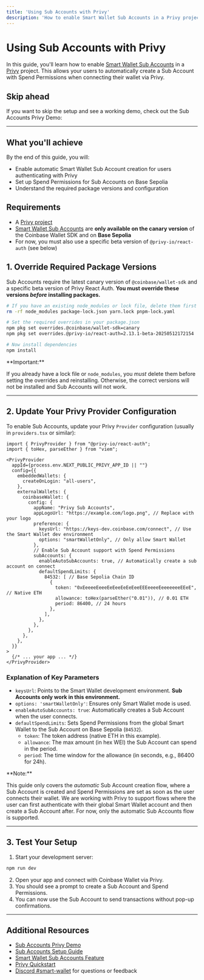```yaml
---
title: 'Using Sub Accounts with Privy'
description: 'How to enable Smart Wallet Sub Accounts in a Privy project'
---
```



# Using Sub Accounts with Privy

In this guide, you'll learn how to enable [Smart Wallet Sub Accounts](/identity/smart-wallet/concepts/features/optional/sub-accounts) in a [Privy](https://www.privy.io/) project.
This allows your users to automatically create a Sub Account with Spend Permissions when connecting their wallet via Privy.

## Skip ahead

If you want to skip the setup and see a working demo, check out the Sub Accounts Privy Demo:

<GithubRepoCard title="Sub Accounts Privy Demo" githubUrl="https://github.com/base/demos/tree/master/smart-wallet/sub-accounts-privy" />

---

## What you'll achieve

By the end of this guide, you will:

- Enable automatic Smart Wallet Sub Account creation for users authenticating with Privy
- Set up Spend Permissions for Sub Accounts on Base Sepolia
- Understand the required package versions and configuration

## Requirements

- A [Privy project](https://docs.privy.io/guide/quickstart)
- [Smart Wallet Sub Accounts](/identity/smart-wallet/concepts/features/optional/sub-accounts) are **only available on the canary version** of the Coinbase Wallet SDK and on **Base Sepolia**
- For now, you must also use a specific beta version of `@privy-io/react-auth` (see below)

## 1. Override Required Package Versions

Sub Accounts require the latest canary version of `@coinbase/wallet-sdk` and a specific beta version of Privy React Auth. **You must override these versions _before_ installing packages.**

```bash Terminal
# If you have an existing node_modules or lock file, delete them first
rm -rf node_modules package-lock.json yarn.lock pnpm-lock.yaml

# Set the required overrides in your package.json
npm pkg set overrides.@coinbase/wallet-sdk=canary
npm pkg set overrides.@privy-io/react-auth=2.13.1-beta-20250512172154

# Now install dependencies
npm install
```

<Warning>
**Important:**

If you already have a lock file or `node_modules`, you _must_ delete them before setting the overrides and reinstalling. Otherwise, the correct versions will not be installed and Sub Accounts will not work.
</Warning>

---

## 2. Update Your Privy Provider Configuration

To enable Sub Accounts, update your Privy `Provider` configuration (usually in `providers.tsx` or similar):

```tsx providers.tsx
import { PrivyProvider } from "@privy-io/react-auth";
import { toHex, parseEther } from "viem";

<PrivyProvider
  appId={process.env.NEXT_PUBLIC_PRIVY_APP_ID || ""}
  config={{
    embeddedWallets: {
      createOnLogin: "all-users",
    },
    externalWallets: {
      coinbaseWallet: {
        config: {
          appName: "Privy Sub Accounts",
          appLogoUrl: "https://example.com/logo.png", // Replace with your logo
          preference: {
            keysUrl: "https://keys-dev.coinbase.com/connect", // Use the Smart Wallet dev environment
            options: "smartWalletOnly", // Only allow Smart Wallet
          },
          // Enable Sub Account support with Spend Permissions
          subAccounts: {
            enableAutoSubAccounts: true, // Automatically create a sub account on connect
            defaultSpendLimits: {
              84532: [ // Base Sepolia Chain ID
                {
                  token: "0xEeeeeEeeeEeEeeEeEeEeeEEEeeeeEeeeeeeeEEeE", // Native ETH
                  allowance: toHex(parseEther("0.01")), // 0.01 ETH
                  period: 86400, // 24 hours
                },
              ],
            },
          },
        },
      },
    },
  }}
>
  {/* ... your app ... */}
</PrivyProvider>
```

### Explanation of Key Parameters

- `keysUrl`: Points to the Smart Wallet development environment. **Sub Accounts only work in this environment.**
- `options: 'smartWalletOnly'`: Ensures only Smart Wallet mode is used.
- `enableAutoSubAccounts: true`: Automatically creates a Sub Account when the user connects.
- `defaultSpendLimits`: Sets Spend Permissions from the global Smart Wallet to the Sub Account on Base Sepolia (`84532`).
  - `token`: The token address (native ETH in this example).
  - `allowance`: The max amount (in hex WEI) the Sub Account can spend in the period.
  - `period`: The time window for the allowance (in seconds, e.g., 86400 for 24h).

<Note>
**Note:**

This guide only covers the _automatic_ Sub Account creation flow, where a Sub Account is created and Spend Permissions are set as soon as the user connects their wallet. We are working with Privy to support flows where the user can first authenticate with their global Smart Wallet account and then create a Sub Account after. For now, only the automatic Sub Accounts flow is supported.
</Note>

---

## 3. Test Your Setup

1. Start your development server:

```bash Terminal
npm run dev
```

2. Open your app and connect with Coinbase Wallet via Privy.
3. You should see a prompt to create a Sub Account and Spend Permissions.
4. You can now use the Sub Account to send transactions without pop-up confirmations.

---

## Additional Resources

- [Sub Accounts Privy Demo](https://github.com/base/demos/tree/master/smart-wallet/sub-accounts-privy)
- [Sub Accounts Setup Guide](/identity/smart-wallet/guides/sub-accounts/setup)
- [Smart Wallet Sub Accounts Feature](/identity/smart-wallet/concepts/features/optional/sub-accounts)
- [Privy Quickstart](https://docs.privy.io/guide/quickstart)
- [Discord #smart-wallet](https://discord.com/invite/cdp) for questions or feedback

